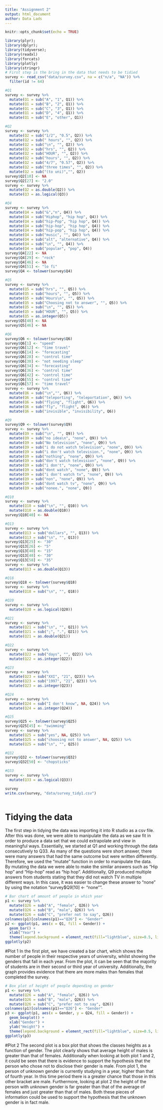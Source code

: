```yaml
---
title: "Assignment 2"
output: html_document
author: Data Lads
---
```


```r
knitr::opts_chunk$set(echo = TRUE)
```

```r
library(plyr);
library(dplyr);
library(tidyverse);
library(readxl)
library(forcats)
library(plotly)
library(stringr)
# First step is the bring in the data that needs to be tidied
survey <- read_csv("data/survey.csv", na = c("n/a", "NA")) %>%
  filter(id != 64)

#Q1
survey <- survey %>%
  mutate(Q1 = sub("A", "1", Q1)) %>%
  mutate(Q1 = sub("B", "2", Q1)) %>%
  mutate(Q1 = sub("C", "3", Q1)) %>%
  mutate(Q1 = sub("D", "4", Q1)) %>%
  mutate(Q1 = sub("E", "other", Q1))

#Q2
survey <- survey %>%
  mutate(Q2 = sub("1/2", "0.5", Q2)) %>%
  mutate(Q2 = sub(" hours", "", Q2)) %>%
  mutate(Q2 = sub("\n", "", Q2)) %>%
  mutate(Q2 = sub("hrs", "", Q2)) %>%
  mutate(Q2 = sub("HOUR", "", Q2)) %>%
  mutate(Q2 = sub("hours", "", Q2)) %>%
  mutate(Q2 = sub("4/7", "0.57", Q2)) %>%
  mutate(Q2 = sub("three times", "", Q2)) %>%
  mutate(Q2 = sub("(to uni)","", Q2))
survey$Q2[10] <- NA 
survey$Q2[27] <- "2.0" 
survey <- survey %>%
  mutate(Q2 = as.double(Q2)) %>%
  mutate(Q3 = as.logical(Q3))

#Q4
survey <- survey %>%
  mutate(Q4 = sub("&","n", Q4)) %>%
  mutate(Q4 = sub("Hiphop", "hip hop", Q4)) %>%
  mutate(Q4 = sub("hip-Pop", "hip hop", Q4)) %>%
  mutate(Q4 = sub("hip-hop", "hip hop", Q4)) %>%
  mutate(Q4 = sub("hip-pop", "hip hop", Q4)) %>%
  mutate(Q4 = sub("music", "", Q4)) %>%
  mutate(Q4 = sub("alt", "alternative", Q4)) %>%
  mutate(Q4 = sub("\n", "", Q4)) %>%
  mutate(Q4 = sub("popular", "pop", Q4))
survey$Q4[22] <- NA
survey$Q4[29] <- "rock"
survey$Q4[46] <- NA
survey$Q4[51] <- "lo fi"
survey$Q4 <- tolower(survey$Q4)

#Q5
survey <- survey %>%
  mutate(Q5 = sub("hrs", "", Q5)) %>%
  mutate(Q5 = sub("hours", "", Q5)) %>%
  mutate(Q5 = sub("Hours\n", "", Q5)) %>%
  mutate(Q5 = sub("Choosing not to answer", "", Q5)) %>%
  mutate(Q5 = sub("\n", "", Q5)) %>%
  mutate(Q5 = sub("HOUR", "", Q5)) %>%
  mutate(Q5 = as.integer(Q5))
survey$Q5[40] <- NA
survey$Q5[46] <- NA

#Q6
survey$Q6 <- tolower(survey$Q6)
survey$Q6[1] <- "speed"
survey$Q6[12] <- "time travel"
survey$Q6[14] <- "forecasting"
survey$Q6[28] <- "control time"
survey$Q6[30] <- "not needing sleep"
survey$Q6[34] <- "forecasting"
survey$Q6[36] <- "control time"
survey$Q6[42] <- "control time"
survey$Q6[55] <- "control time"
survey$Q6[57] <- "time travel"
survey <- survey %>%
  mutate(Q6 = sub("\n","", Q6)) %>%
  mutate(Q6 = sub("teleporting", "teleportation", Q6)) %>%
  mutate(Q6 = sub("flying", "flight", Q6)) %>%
  mutate(Q6 = sub("fly", "flight", Q6)) %>%
  mutate(Q6 = sub("invisible", "invisibility", Q6))

#Q9
survey$Q9 <- tolower(survey$Q9)
survey <- survey %>%
  mutate(Q9 = sub("\n", "", Q9)) %>%
  mutate(Q9 = sub("no idea\n", "none", Q9)) %>%
  mutate(Q9 = sub("No television", "none", Q9)) %>%
  mutate(Q9 = sub("i do not watch television", "none", Q9)) %>%
  mutate(Q9 = sub("i don't watch television.", "none", Q9)) %>%
  mutate(Q9 = sub("nothing", "none", Q9)) %>%
  mutate(Q9 = sub("don't watch television", "none", Q9)) %>%
  mutate(Q9 = sub("i don't", "none", Q9)) %>%
  mutate(Q9 = sub("dont watch", "none", Q9)) %>%
  mutate(Q9 = sub("i don't watch tv", "none", Q9)) %>%
  mutate(Q9 = sub("non", "none", Q9)) %>%
  mutate(Q9 = sub("dont watch tv", "none", Q9)) %>%
  mutate(Q9 = sub("nonee.", "none", Q9))

#Q10
survey <- survey %>%
  mutate(Q10 = sub("\n", "", Q10)) %>%
  mutate(Q10 = as.double(Q10))
survey$Q10[40] <- NA

#Q13
survey <- survey %>%
  mutate(Q13 = sub("dollars", "", Q13)) %>%
  mutate(Q13 = sub("\n", "", Q13))
survey$Q13[25] <- "30"
survey$Q13[26] <- "5"
survey$Q13[40] <- "15"
survey$Q13[48] <- "30"
survey$Q13[58] <- "35"
survey <- survey %>%
  mutate(Q13 = as.double(Q13))

#Q18
survey$Q18 <- tolower(survey$Q18)
survey <- survey %>%
  mutate(Q18 = sub("\n", "", Q18))

#Q20
survey <- survey %>%
  mutate(Q20 = as.logical(Q20))

#Q21
survey <- survey %>%
  mutate(Q21 = sub("\n", "", Q21)) %>%
  mutate(Q21 = sub(";", ".", Q21)) %>%
  mutate(Q21 = as.double(Q21))

#Q22
survey <- survey %>%
  mutate(Q22 = sub("days", "", Q22)) %>%
  mutate(Q22 = as.integer(Q22))

#Q23
survey <- survey %>%
  mutate(Q23 = sub("XXI", "21", Q23)) %>%
  mutate(Q23 = sub("1997", "21", Q23)) %>%
  mutate(Q23 = as.integer(Q23))

#Q24
survey <- survey %>%
  mutate(Q24 = sub("I don't know", NA, Q24)) %>%
  mutate(Q24 = as.integer(Q24))

#Q25
survey$Q25 <- tolower(survey$Q25)
survey$Q25[45] <- "swimming"
survey <- survey %>%
  mutate(Q25 = sub("yes", NA, Q25)) %>%
  mutate(Q25 = sub("choosing not to answer", NA, Q25)) %>%
  mutate(Q25 = sub("\n", "", Q25))

#Q32
survey$Q32 <- tolower(survey$Q32)
survey$Q32[50] <- "chopsticks"

#Q33
survey <- survey %>%
  mutate(Q33 = as.logical(Q33))

survey
write.csv(survey, "data/survey_tidy1.csv")



```
# Tidying the data
The first step in tidying the data was importing it into R studio as a csv file. After this was done, we were able to
manipulate the data as we saw fit in order to produce a data set that we could extrapolate and view in meaningful ways.
Essentially, we started at Q1 and working through the data consecutively to Q33. As many of the questions were short
answer, there were many answers that had the same outcome but were written differently. Therefore, we used the “mutate”
function in order to manipulate the data. By mutating the data we were able to make the similar answers such as “Hip
hop” and “Hip-hop” read as “hip hop”. Additionally, Q9 produced multiple answers from students stating that they did not
watch TV in multiple different ways. In this case, it was easier to change these answer to “none” by using the notation
“survey$Q9[10] <- “none””.

```r
# Bar chart of amount of people in which year
p1 <- survey %>%
  mutate(Q26 = sub("A", "female", Q26)) %>%
  mutate(Q26 = sub("B", "male", Q26)) %>%
  mutate(Q26 = sub("C", "prefer not to say", Q26))
colnames(p1)[colnames(p1)=="Q26"] <- "Gender"
p2 <- ggplot(p1, aes(x = Q1, fill = Gender)) + 
  geom_bar() + 
  xlab("Year") + 
  theme(legend.background = element_rect(fill="lightblue", size=0.5, linetype="solid", colour ="darkblue"))
ggplotly(p2)

```
#Plot 1
In the first plot, we have created a bar chart, which shows the number of people in their respective years of
university, whilst showing the genders that fall in each year. From the plot, it can be seen that the majority of
students are in their second or third year of university. Additionally, the graph provides evidence that there are more
males than females that completed the survey.

```r
# Box plot of height of people depending on gender
p1 <- survey %>%
  mutate(Q26 = sub("A", "female", Q26)) %>%
  mutate(Q26 = sub("B", "male", Q26)) %>%
  mutate(Q26 = sub("C", "prefer not to say", Q26))
colnames(p1)[colnames(p1)=="Q26"] <- "Gender"
p3 <- ggplot(p1, aes(x = Gender, y = Q24, fill = Gender)) + 
  geom_boxplot() + 
  xlab("Gender") + 
  ylab("Height") +
  theme(legend.background = element_rect(fill="lightblue", size=0.5, linetype="solid", colour ="darkblue"))
ggplotly(p3)
```
#Plot 2
The second plot is a box plot that shows the classes heights as a function of gender. The plot clearly shows that
average height of males is greater than that of females. Additionally when looking at both plot 1 and 2, it could be
seen that there is evidence to support the hypothesis that the person who chose not to disclose their gender is male.
From plot 1, the person of unknown gender is currently studying in a year, higher than that of fourth year. In this time
period there is a greater chance that those in this other bracket are male. Furthermore, looking at plot 2 the height of
the person with unknown gender is far greater than that of the average of females and just greater than that of males.
Both these pieces of information could be used to support the hypothesis that the unknown gender is in fact male.
